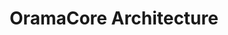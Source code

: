---
title: OramaCore Architecture
description: A deep dive into the OramaCore architecture.
icon: Network
---